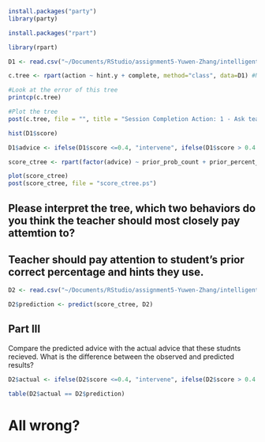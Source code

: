 ```r
install.packages("party")
library(party)
```
```r
install.packages("rpart")
```

```r
library(rpart)
```

```r
D1 <- read.csv("~/Documents/RStudio/assignment5-Yuwen-Zhang/intelligent_tutor.csv")
```

```r
c.tree <- rpart(action ~ hint.y + complete, method="class", data=D1) #Notice the standard R notion for a formula X ~ Y

#Look at the error of this tree
printcp(c.tree)

#Plot the tree
post(c.tree, file = "", title = "Session Completion Action: 1 - Ask teacher, 2 - Start new session, 3 - Give up")

```
```r
hist(D1$score)
```
```r
D1$advice <- ifelse(D1$score <=0.4, "intervene", ifelse(D1$score > 0.4 & D1$score <=0.8, "monitor", "no action"))
```

```r
score_ctree <- rpart(factor(advice) ~ prior_prob_count + prior_percent_correct + hints, D1)
```

```r
plot(score_ctree)
post(score_ctree, file = "score_ctree.ps")
```

## Please interpret the tree, which two behaviors do you think the teacher should most closely pay attemtion to?

## Teacher should pay attention to student's prior correct percentage and hints they use.

```r
D2 <- read.csv("~/Documents/RStudio/assignment5-Yuwen-Zhang/intelligent_tutor_new.csv")
```

```r
D2$prediction <- predict(score_ctree, D2)
```

## Part III
Compare the predicted advice with the actual advice that these studnts recieved. What is the difference between the observed and predicted results?


```r
D2$actual <- ifelse(D2$score <=0.4, "intervene", ifelse(D2$score > 0.4 & D2$score <=0.8, "monitor", "no action"))
```

```r
table(D2$actual == D2$prediction)
```
# All wrong?

